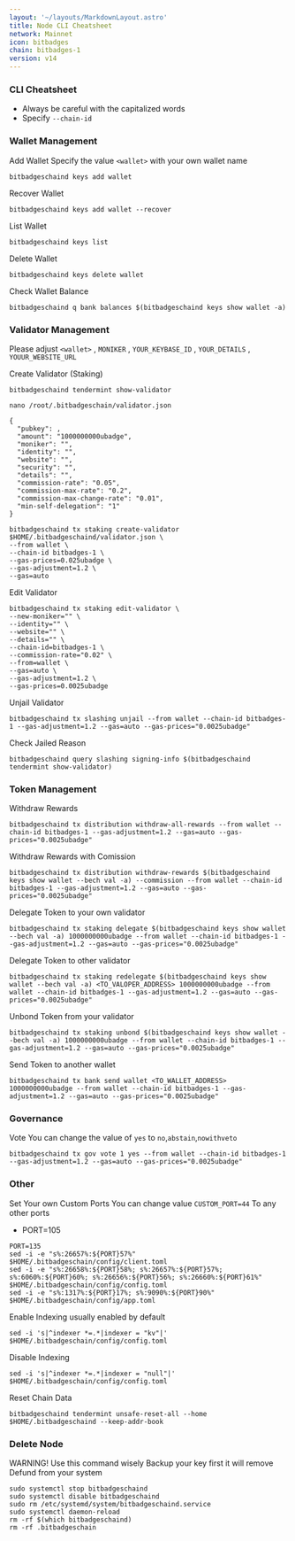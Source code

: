 ```yaml
---
layout: '~/layouts/MarkdownLayout.astro'
title: Node CLI Cheatsheet
network: Mainnet
icon: bitbadges
chain: bitbadges-1
version: v14
---
```


### CLI Cheatsheet

- Always be careful with the capitalized words
- Specify `--chain-id`

### Wallet Management

Add Wallet
Specify the value `<wallet>` with your own wallet name

```
bitbadgeschaind keys add wallet
```

Recover Wallet
```
bitbadgeschaind keys add wallet --recover
```

List Wallet
```
bitbadgeschaind keys list
```

Delete Wallet
```
bitbadgeschaind keys delete wallet
```

Check Wallet Balance
```
bitbadgeschaind q bank balances $(bitbadgeschaind keys show wallet -a)
```

### Validator Management

Please adjust `<wallet>` , `MONIKER` , `YOUR_KEYBASE_ID` , `YOUR_DETAILS` , `YOUUR_WEBSITE_URL`

Create Validator (Staking)
```
bitbadgeschaind tendermint show-validator
```
```
nano /root/.bitbadgeschain/validator.json
```
```
{
  "pubkey": ,
  "amount": "1000000000ubadge",
  "moniker": "",
  "identity": "",
  "website": "",
  "security": "",
  "details": "",
  "commission-rate": "0.05",
  "commission-max-rate": "0.2",
  "commission-max-change-rate": "0.01",
  "min-self-delegation": "1"
}
```
```
bitbadgeschaind tx staking create-validator $HOME/.bitbadgeschaind/validator.json \
--from wallet \
--chain-id bitbadges-1 \
--gas-prices=0.025ubadge \
--gas-adjustment=1.2 \
--gas=auto
```


Edit Validator
```
bitbadgeschaind tx staking edit-validator \
--new-moniker="" \
--identity="" \
--website="" \
--details="" \
--chain-id=bitbadges-1 \
--commission-rate="0.02" \
--from=wallet \
--gas=auto \
--gas-adjustment=1.2 \
--gas-prices=0.0025ubadge
```

Unjail Validator
```
bitbadgeschaind tx slashing unjail --from wallet --chain-id bitbadges-1 --gas-adjustment=1.2 --gas=auto --gas-prices="0.0025ubadge"
```

Check Jailed Reason
```
bitbadgeschaind query slashing signing-info $(bitbadgeschaind tendermint show-validator)
```

### Token Management

Withdraw Rewards
```
bitbadgeschaind tx distribution withdraw-all-rewards --from wallet --chain-id bitbadges-1 --gas-adjustment=1.2 --gas=auto --gas-prices="0.0025ubadge"
```

Withdraw Rewards with Comission
```
bitbadgeschaind tx distribution withdraw-rewards $(bitbadgeschaind keys show wallet --bech val -a) --commission --from wallet --chain-id bitbadges-1 --gas-adjustment=1.2 --gas=auto --gas-prices="0.0025ubadge"
```

Delegate Token to your own validator
```
bitbadgeschaind tx staking delegate $(bitbadgeschaind keys show wallet --bech val -a) 1000000000ubadge --from wallet --chain-id bitbadges-1 --gas-adjustment=1.2 --gas=auto --gas-prices="0.0025ubadge"
```

Delegate Token to other validator
```
bitbadgeschaind tx staking redelegate $(bitbadgeschaind keys show wallet --bech val -a) <TO_VALOPER_ADDRESS> 1000000000ubadge --from wallet --chain-id bitbadges-1 --gas-adjustment=1.2 --gas=auto --gas-prices="0.0025ubadge"
```

Unbond Token from your validator
```
bitbadgeschaind tx staking unbond $(bitbadgeschaind keys show wallet --bech val -a) 1000000000ubadge --from wallet --chain-id bitbadges-1 --gas-adjustment=1.2 --gas=auto --gas-prices="0.0025ubadge"
```

Send Token to another wallet
```
bitbadgeschaind tx bank send wallet <TO_WALLET_ADDRESS> 1000000000ubadge --from wallet --chain-id bitbadges-1 --gas-adjustment=1.2 --gas=auto --gas-prices="0.0025ubadge"
```

### Governance 

Vote
You can change the value of `yes` to `no`,`abstain`,`nowithveto`

```
bitbadgeschaind tx gov vote 1 yes --from wallet --chain-id bitbadges-1 --gas-adjustment=1.2 --gas=auto --gas-prices="0.0025ubadge"
```

### Other

Set Your own Custom Ports
You can change value `CUSTOM_PORT=44` To any other ports

- PORT=105
```  
PORT=135
sed -i -e "s%:26657%:${PORT}57%" $HOME/.bitbadgeschain/config/client.toml
sed -i -e "s%:26658%:${PORT}58%; s%:26657%:${PORT}57%; s%:6060%:${PORT}60%; s%:26656%:${PORT}56%; s%:26660%:${PORT}61%" $HOME/.bitbadgeschain/config/config.toml
sed -i -e "s%:1317%:${PORT}17%; s%:9090%:${PORT}90%" $HOME/.bitbadgeschain/config/app.toml
```

Enable Indexing usually enabled by default
```
sed -i 's|^indexer *=.*|indexer = "kv"|' $HOME/.bitbadgeschain/config/config.toml
```

Disable Indexing
```
sed -i 's|^indexer *=.*|indexer = "null"|' $HOME/.bitbadgeschain/config/config.toml
```

Reset Chain Data
```
bitbadgeschaind tendermint unsafe-reset-all --home $HOME/.bitbadgeschaind --keep-addr-book
```

### Delete Node

WARNING! Use this command wisely 
Backup your key first it will remove Defund from your system

```
sudo systemctl stop bitbadgeschaind
sudo systemctl disable bitbadgeschaind
sudo rm /etc/systemd/system/bitbadgeschaind.service
sudo systemctl daemon-reload
rm -rf $(which bitbadgeschaind)
rm -rf .bitbadgeschain
```
